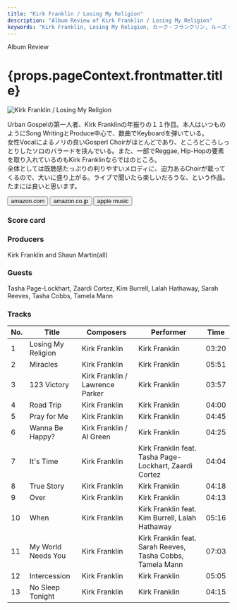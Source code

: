 ```yaml
---
title: "Kirk Franklin / Losing My Religion"
description: "Album Review of Kirk Franklin / Losing My Religion"
keywords: "Kirk Franklin, Losing My Religion, カーク・フランクリン, ルーズ・マイ・リリジョン"
---
```





<p className="largeP">Album Review</p>
<h1 className="h1--no--margin">{props.pageContext.frontmatter.title}</h1>

<Row  className="image-card-group">
	<Column colMd={3} colLg={4} noGutterMdLeft="">
       <ImageCard>

![Kirk Franklin / Losing My Religion](../../images/cd/kfranklin3L.jpg)

</ImageCard>
	</Column>
	<Column colMd={4} colLg={8} noGutterMdLeft="">
	  <p>
	  Urban Gospelの第一人者、Kirk Franklinの年振りの１１作目。本人はいつものようにSong WritingとProduce中心で、数曲でKeyboardを弾いている。
		<br/>女性Vocalによるノリの良いGosperl Choirがほとんどであり、ところどころしっとりしたソロのバラードを挟んでいる。また、一部でReggae, Hip-Hopの要素を取り入れているのもKirk Franklinならではのところ。
		<br/>全体としては既聴感たっぷりの判りやすいメロディに、迫力あるChoirが載ってくるので、大いに盛り上がる。ライブで聞いたら楽しいだろうな、という作品。たまには良いと思います。
		</p>
	  <div>
	    <Button className="button-right-mergin"  href="https://amzn.to/32fYZuA" renderIcon={ArrowUpRight} size='sm' kind='primary'>
        amazon.com
      </Button>
      <Button className="button-right-mergin"  href="https://amzn.to/2I6yq40" renderIcon={ArrowUpRight} size='sm' kind='secondary'>
        amazon.co.jp
      </Button>
			<Button className="button-right-mergin"  href="https://apple.co/3mRLdpW" renderIcon={ArrowUpRight} size='sm' kind='tertiary'>
        apple music
      </Button>
	  </div>
		</Column>
</Row>
<Row >
	<Column colMd={4} colLg={4} noGutterMdLeft="">
<div>
  <h3>Score card</h3>
	<SliderJS1 value="5" />
  <SliderJS2 value="4" />
	<SliderJS3 value="1" />
  <SliderJS4 value="8" />
</div>
</Column>
<Column colMd={8} colLg={8} noGutterMdLeft="">
<div>
<h3>Producers</h3>
<p>
	Kirk Franklin and Shaun Martin(all)
</p>
<h3>Guests</h3>
<p>
	Tasha Page-Lockhart, Zaardi Cortez, Kim Burrell, Lalah Hathaway, Sarah Reeves, Tasha Cobbs, Tamela Mann
</p>
</div>
</Column>
</Row>

<h3>Tracks</h3>

| No. | Title              | Composers                       | Performer                                                  | Time  |
| --- | ------------------ | ------------------------------- | ---------------------------------------------------------- | ----- |
| 1   | Losing My Religion | Kirk Franklin                   | Kirk Franklin                                              | 03:20 |
| 2   | Miracles           | Kirk Franklin                   | Kirk Franklin                                              | 05:51 |
| 3   | 123 Victory        | Kirk Franklin / Lawrence Parker | Kirk Franklin                                              | 03:57 |
| 4   | Road Trip          | Kirk Franklin                   | Kirk Franklin                                              | 04:00 |
| 5   | Pray for Me        | Kirk Franklin                   | Kirk Franklin                                              | 04:45 |
| 6   | Wanna Be Happy?    | Kirk Franklin / Al Green        | Kirk Franklin                                              | 04:25 |
| 7   | It's Time          | Kirk Franklin                   | Kirk Franklin feat. Tasha Page-Lockhart, Zaardi Cortez     | 04:04 |
| 8   | True Story         | Kirk Franklin                   | Kirk Franklin                                              | 04:18 |
| 9   | Over               | Kirk Franklin                   | Kirk Franklin                                              | 04:13 |
| 10  | When               | Kirk Franklin                   | Kirk Franklin feat. Kim Burrell, Lalah Hathaway            | 05:16 |
| 11  | My World Needs You | Kirk Franklin                   | Kirk Franklin feat. Sarah Reeves, Tasha Cobbs, Tamela Mann | 07:03 |
| 12  | Intercession       | Kirk Franklin                   | Kirk Franklin                                              | 05:05 |
| 13  | No Sleep Tonight   | Kirk Franklin                   | Kirk Franklin                                              | 04:15 |
